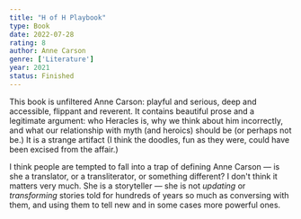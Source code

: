 ```yaml
---
title: "H of H Playbook"
type: Book
date: 2022-07-28
rating: 8
author: Anne Carson
genre: ['Literature']
year: 2021
status: Finished
---
```


This book is unfiltered Anne Carson: playful and serious, deep and accessible, flippant and reverent. It contains beautiful prose and a legitimate argument: who Heracles is, why we think about him incorrectly, and what our relationship with myth (and heroics) should be (or perhaps not be.) It is a strange artifact (I think the doodles, fun as they were, could have been excised from the affair.) 

I think people are tempted to fall into a trap of defining Anne Carson — is she a translator, or a transliterator, or something different? I don't think it matters very much. She is a storyteller — she is not *updating* or *transforming* stories told for hundreds of years so much as conversing with them, and using them to tell new and in some cases more powerful ones.
